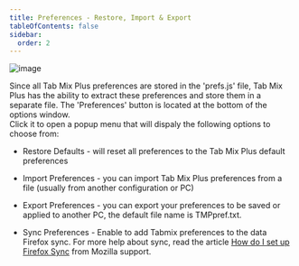 ```yaml
---
title: Preferences - Restore, Import & Export
tableOfContents: false
sidebar:
  order: 2
---
```



<div class="topic">
  <Image src={preferencesButton} alt="image" />
  <p>
    Since all Tab Mix Plus preferences are stored in the 'prefs.js' file, Tab Mix Plus has the
    ability to extract these preferences and store them in a separate file. The 'Preferences'
    button is located at the bottom of the options window.<br />
    Click it to open a popup menu that will dispaly the following options to choose from:
  </p>
  <ul>
    <li>
      Restore Defaults - will reset all preferences to the Tab Mix Plus default preferences
    </li>
  </ul>
  <ul>
    <li>
      Import Preferences - you can import Tab Mix Plus preferences from a file (usually from
      another configuration or PC)
    </li>
  </ul>
  <ul>
    <li>
      Export Preferences - you can export your preferences to be saved or applied to another
      PC, the default file name is TMPpref.txt.
    </li>
  </ul>
  <ul>
    <li>
      Sync Preferences - Enable to add Tabmix preferences to the data Firefox sync. For more
      help about sync, read the article
      <a
        href="https://support.mozilla.org/en-US/kb/how-do-i-set-up-firefox-sync?esab=a&s=Sync+settings&r=1&as=s"
        >How do I set up Firefox Sync</a>
      from Mozilla support.
    </li>
  </ul>
  <br />
</div>
